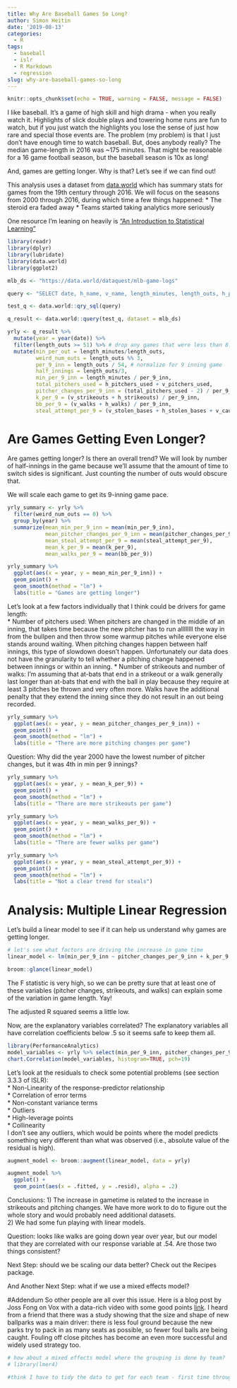 ```yaml
---
title: Why Are Baseball Games So Long?
author: Simon Heitin
date: '2019-08-13'
categories:
  - R
tags:
  - baseball
  - islr
  - R Markdown
  - regression
slug: why-are-baseball-games-so-long
---
```

```r
knitr::opts_chunk$set(echo = TRUE, warning = FALSE, message = FALSE)
```

I like baseball. It's a game of high skill and high drama - when you really watch it. Highlights of slick double plays and towering home runs are fun to watch, but if you just watch the highlights you lose the sense of just how rare and special those events are. The problem (my problem) is that I just don't have enough time to watch baseball. But, does anybody really? The median game-length in 2016 was ~175 minutes. That might be reasonable for a 16 game football season, but the baseball season is 10x as long! 

And, games are getting longer. Why is that? Let's see if we can find out! 

This analysis uses a dataset from [data.world](https://data.world/dataquest/mlb-game-logs) which has summary stats for games from the 19th century through 2016. We will focus on the seasons from 2000 through 2016, during which time a few things happened:
* The steroid era faded away
* Teams started taking analytics more seriously 

One resource I'm leaning on heavily is ["An Introduction to Statistical Learning"](https://www-bcf.usc.edu/~gareth/ISL/ISLR%20First%20Printing.pdf)

```r
library(readr)
library(dplyr)
library(lubridate)
library(data.world)
library(ggplot2)

mlb_ds <- "https://data.world/dataquest/mlb-game-logs"

query <- "SELECT date, h_name, v_name, length_minutes, length_outs, h_pitchers_used, v_pitchers_used, h_league, v_league, v_walks, h_walks, v_strikeouts, h_strikeouts, v_stolen_bases, h_stolen_bases, v_caught_stealing, h_caught_stealing from game_logs where date > '2000-01-01'"

test_q <- data.world::qry_sql(query)

q_result <- data.world::query(test_q, dataset = mlb_ds) 

yrly <- q_result %>%
  mutate(year = year(date)) %>%
  filter(length_outs >= 51) %>% # drop any games that were less than 8.5 innings
  mutate(min_per_out = length_minutes/length_outs,
         weird_num_outs = length_outs %% 3,
         per_9_inn = length_outs / 54, # normalize for 9 inning game 
         half_innings = length_outs/3,
         min_per_9_inn = length_minutes / per_9_inn,
         total_pitchers_used = h_pitchers_used + v_pitchers_used,
         pitcher_changes_per_9_inn = (total_pitchers_used - 2) / per_9_inn,
         k_per_9 = (v_strikeouts + h_strikeouts) / per_9_inn,
         bb_per_9 = (v_walks + h_walks) / per_9_inn,
         steal_attempt_per_9 = (v_stolen_bases + h_stolen_bases + v_caught_stealing + h_caught_stealing) / per_9_inn) # normalize for number of half innings
```

# Are Games Getting Even Longer?

Are games getting longer? Is there an overall trend? 
We will look by number of half-innings in the game because we'll assume that the amount of time to switch sides is significant. Just counting the number of outs would obscure that.

We will scale each game to get its 9-inning game pace. 

```r
yrly_summary <- yrly %>%
  filter(weird_num_outs == 0) %>%
  group_by(year) %>%
  summarize(mean_min_per_9_inn = mean(min_per_9_inn),
            mean_pitcher_changes_per_9_inn = mean(pitcher_changes_per_9_inn),
            mean_steal_attempt_per_9 = mean(steal_attempt_per_9),
            mean_k_per_9 = mean(k_per_9),
            mean_walks_per_9 = mean(bb_per_9)) 

yrly_summary %>%
  ggplot(aes(x = year, y = mean_min_per_9_inn)) +
  geom_point() +
  geom_smooth(method = "lm") + 
  labs(title = "Games are getting longer")
```

Let's look at a few factors individually that I think could be drivers for game length:  
* Number of pitchers used: When pitchers are changed in the middle of an inning, that takes time because the new pitcher has to run allllllll the way in from the bullpen and then throw some warmup pitches while everyone else stands around waiting. When pitching changes happen between half innings, this type of slowdown doesn't happen. Unfortunately our data does not have the granularity to tell whether a pitching change happened between innings or within an inning. 
* Number of strikeouts and number of walks: I'm assuming that at-bats that end in a strikeout or a walk generally last longer than at-bats that end with the ball in play because they require at least 3 pitches be thrown and very often more. Walks have the additional penalty that they extend the inning since they do not result in an out being recorded.


```r
yrly_summary %>%
  ggplot(aes(x = year, y = mean_pitcher_changes_per_9_inn)) +
  geom_point() +
  geom_smooth(method = "lm") +
  labs(title = "There are more pitching changes per game")
```

Question: 
Why did the year 2000 have the lowest number of pitcher changes, but it was 4th in min per 9 innings?

```r
yrly_summary %>%
  ggplot(aes(x = year, y = mean_k_per_9)) +
  geom_point() +
  geom_smooth(method = "lm") +
  labs(title = "There are more strikeouts per game")
```

```r
yrly_summary %>%
  ggplot(aes(x = year, y = mean_walks_per_9)) +
  geom_point() +
  geom_smooth(method = "lm") +
  labs(title = "There are fewer walks per game")
```

```r
yrly_summary %>%
  ggplot(aes(x = year, y = mean_steal_attempt_per_9)) +
  geom_point() +
  geom_smooth(method = "lm") +
  labs(title = "Not a clear trend for steals")
```

# Analysis: Multiple Linear Regression
Let's build a linear model to see if it can help us understand why games are getting longer.
```r
# let's see what factors are driving the increase in game time
linear_model <- lm(min_per_9_inn ~ pitcher_changes_per_9_inn + k_per_9 + bb_per_9, data = yrly)

broom::glance(linear_model)
```
The F statistic is very high, so we can be pretty sure that at least one of these variables (pitcher changes, strikeouts, and walks) can explain some of the variation in game length. Yay!

The adjusted R squared seems a little low.

Now, are the explanatory variables correlated?
The explanatory variables all have correlation coefficients below .5 so it seems safe to keep them all.
```r
library(PerformanceAnalytics)
model_variables <- yrly %>% select(min_per_9_inn, pitcher_changes_per_9_inn, k_per_9, bb_per_9)
chart.Correlation(model_variables, histogram=TRUE, pch=19)
```

Let's look at the residuals to check some potential problems (see section 3.3.3 of ISLR):  
* Non-Linearity of the response-predictor relationship  
* Correlation of error terms  
* Non-constant variance terms  
* Outliers  
* High-leverage points  
* Collinearity  
I don't see any outliers, which would be points where the model predicts something very different than what was observed (i.e., absolute value of the residual is high).

```r
augment_model <- broom::augment(linear_model, data = yrly)

augment_model %>%
  ggplot() +
  geom_point(aes(x = .fitted, y = .resid), alpha = .2)

```

Conclusions:
1) The increase in gametime is related to the increase in strikeouts and pitching changes. We have more work to do to figure out the whole story and would probably need additional datasets.  
2) We had some fun playing with linear models.  

Question:
looks like walks are going down year over year, but our model that they are correlated with our response variable at .54. Are those two things consistent?

Next Step:
should we be scaling our data better? Check out the Recipes package.


And Another Next Step: what if we use a mixed effects model? 

#Addendum
So other people are all over this issue. Here is a blog post by Joss Fong on Vox with a data-rich video with some good points [link](https://www.vox.com/2015/4/1/8321781/baseball-games-long-rules). I heard from a friend that there was a study showing that the size and shape of new ballparks was a main driver: there is less foul ground because the new parks try to pack in as many seats as possible, so fewer foul balls are being caught. Fouling off close pitches has become an even more successful and widely used strategy too. 

```r
# how about a mixed effects model where the grouping is done by team?
# library(lmer4)

#think I have to tidy the data to get for each team - first time through let's have be the team be the one on offense. Later, we might want to look at which team is on defense too.
```

